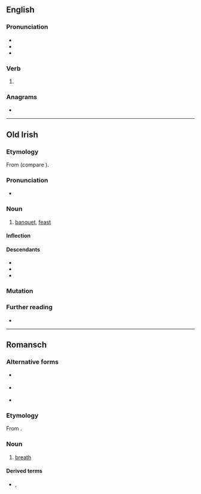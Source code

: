 ==English==

===Pronunciation===
* {{IPA|en|/ˈflɛd/}}
* {{audio|en|en-us-fled.ogg|Audio (US)}}
* {{rhymes|en|ɛd|s=1}}

===Verb===
{{head|en|verb form}}

# {{en-past of|flee}}

===Anagrams===
* {{anagrams|en|a=defl|DELF|FDLE|delf}}

----

==Old Irish==

===Etymology===
From {{inh|sga|cel-pro|*wlidā}} (compare {{cog|cy|gwledd}}).

===Pronunciation===
* {{IPA|sga|/fʲlʲeð/}}

===Noun===
{{sga-noun|f}}

# [[banquet]], [[feast]]
#: {{syn|sga|feis}}

====Inflection====
{{sga-decl-a-fem|flid}}

====Descendants====
* {{desc|ga|fleá}}
* {{desc|gv|fleah}}
* {{desc|gd|fleadh}}

===Mutation===
{{sga-mutation|f|led}}

===Further reading===
* {{R:DIL|22295}}

{{topics|sga|Food and drink}}

----

==Romansch==

===Alternative forms===
* {{q|Rumantsch Grischun|Sursilvan}} {{l|rm|flad}}
* {{q|Sutsilvan|Surmiran}} {{l|rm|flo}}
* {{q|Vallader}} {{l|rm|flà}}

===Etymology===
From {{der|rm|la|flātus}}.

===Noun===
{{rm-noun|m}}

# {{lb|rm|Puter}} [[breath]] {{qualifier|of air}}

====Derived terms====
* {{l|rm|trer fled}}, {{l|rm|trer il fled}}